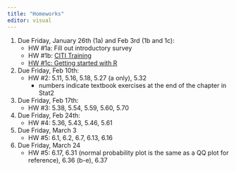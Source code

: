 ```yaml
---
title: "Homeworks"
editor: visual
---
```


1.  Due Friday, January 26th (1a) and Feb 3rd (1b and 1c):
    -   HW #1a: Fill out introductory survey
    -   HW #1b: [CITI Training](labs/Hw1_citi.pdf)
    -   [HW #1c: Getting started with R](intro_to_r.html)
2.  Due Friday, Feb 10th:
    -   HW #2: 5.11, 5.16, 5.18, 5.27 (a only), 5.32
        -   numbers indicate textbook exercises at the end of the chapter in Stat2
3.  Due Friday, Feb 17th:
    -   HW #3: 5.38, 5.54, 5.59, 5.60, 5.70
4.  Due Friday, Feb 24th:
    -   HW #4: 5.36, 5.43, 5.46, 5.61
5.  Due Friday, March 3
    -   HW #5: 6.1, 6.2, 6.7, 6.13, 6.16
6.  Due Friday, March 24
    -   HW #5: 6.17, 6.31 (normal probability plot is the same as a QQ plot for reference), 6.36 (b-e), 6.37 